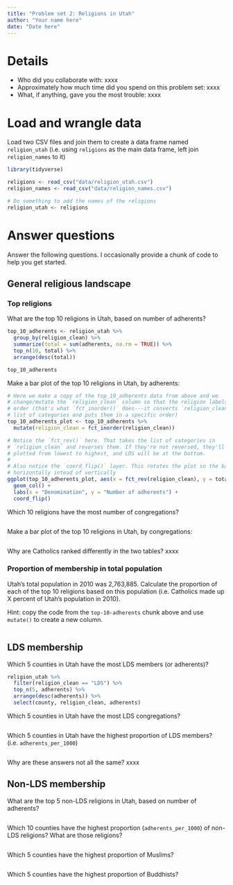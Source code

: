 ```yaml
---
title: "Problem set 2: Religions in Utah"
author: "Your name here"
date: "Date here"
---
```


# Details

- Who did you collaborate with: xxxx
- Approximately how much time did you spend on this problem set: xxxx
- What, if anything, gave you the most trouble: xxxx


# Load and wrangle data

Load two CSV files and join them to create a data frame named `religion_utah` (i.e. using `religions` as the main data frame, left join `religion_names` to it)

```r
library(tidyverse)

religions <- read_csv("data/religion_utah.csv")
religion_names <- read_csv("data/religion_names.csv")
```

```r
# Do something to add the names of the religions
religion_utah <- religions
```


# Answer questions

Answer the following questions. I occasionally provide a chunk of code to help you get started. 

## General religious landscape

### Top religions

What are the top 10 religions in Utah, based on number of adherents?

```r
top_10_adherents <- religion_utah %>% 
  group_by(religion_clean) %>% 
  summarize(total = sum(adherents, na.rm = TRUE)) %>% 
  top_n(10, total) %>% 
  arrange(desc(total))

top_10_adherents
```

Make a bar plot of the top 10 religions in Utah, by adherents:

```r
# Here we make a copy of the top_10_adherents data from above and we
# change/mutate the `religion_clean` column so that the religion labels are in
# order (that's what `fct_inorder()` does---it converts `religion_clean` into a
# list of categories and puts them in a specific order)
top_10_adherents_plot <- top_10_adherents %>% 
  mutate(religion_clean = fct_inorder(religion_clean))

# Notice the `fct_rev()` here. That takes the list of categories in
# `religion_clean` and reverses them. If they're not reversed, they'll be
# plotted from lowest to highest, and LDS will be at the bottom.
#
# Also notice the `coord_flip()` layer. This rotates the plot so the bars go
# horizontally intead of vertically
ggplot(top_10_adherents_plot, aes(x = fct_rev(religion_clean), y = total)) +
  geom_col() + 
  labs(x = "Denomination", y = "Number of adherents") +
  coord_flip()
```


Which 10 religions have the most number of congregations?

```r

```

Make a bar plot of the top 10 religions in Utah, by congregations:

```r

```


Why are Catholics ranked differently in the two tables? xxxx


### Proportion of membership in total population

Utah's total population in 2010 was 2,763,885. Calculate the proportion of each of the top 10 religions based on this population (i.e. Catholics made up X percent of Utah's population in 2010).

Hint: copy the code from the `top-10-adherents` chunk above and use `mutate()` to create a new column.

```r

```


## LDS membership

Which 5 counties in Utah have the most LDS members (or adherents)?

```r
religion_utah %>% 
  filter(religion_clean == "LDS") %>% 
  top_n(5, adherents) %>% 
  arrange(desc(adherents)) %>% 
  select(county, religion_clean, adherents)
```

Which 5 counties in Utah have the most LDS congregations?

```r

```

Which 5 counties in Utah have the highest proportion of LDS members? (i.e. `adherents_per_1000`)

```r

```

Why are these answers not all the same? xxxx


## Non-LDS membership

What are the top 5 non-LDS religions in Utah, based on number of adherents?

```r

```


Which 10 counties have the highest proportion (`adherents_per_1000`) of non-LDS religions? What are those religions?

```r

```

Which 5 counties have the highest proportion of Muslims?

```r

```

Which 5 counties have the highest proportion of Buddhists?

```r

```
